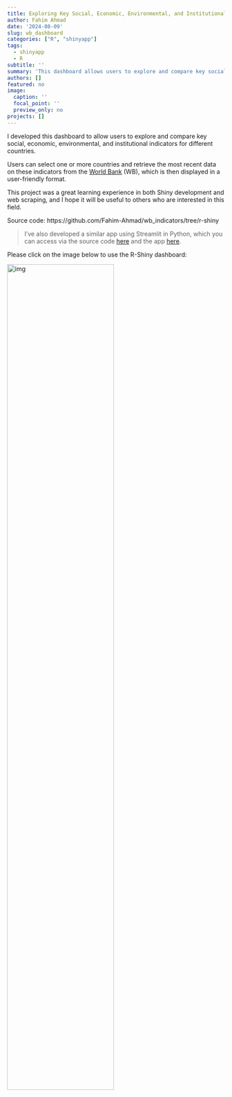 ```yaml
---
title: Exploring Key Social, Economic, Environmental, and Institutional Indicators
author: Fahim Ahmad
date: '2024-08-09'
slug: wb_dashboard
categories: ["R", "shinyapp"]
tags:
  - shinyapp
  - R
subtitle: ''
summary: 'This dashboard allows users to explore and compare key social, economic, environmental, and institutional indicators for different countries'
authors: []
featured: no
image:
  caption: ''
  focal_point: ''
  preview_only: no
projects: []
---
```

I developed this dashboard to allow users to explore and compare key social, economic, environmental, and institutional indicators for different countries.

Users can select one or more countries and retrieve the most recent data on these indicators from the [World Bank](https://data.worldbank.org/country) (WB), which is then displayed in a user-friendly format.

This project was a great learning experience in both Shiny development and web scraping, and I hope it will be useful to others who are interested in this field.

Source code: https://github.com/Fahim-Ahmad/wb_indicators/tree/r-shiny

> I've also developed a similar app using Streamlit in Python, which you can access via the source code [here](https://github.com/Fahim-Ahmad/wb_indicators) and the app [here](https://wb-indicators.streamlit.app).

Please click on the image below to use the R-Shiny dashboard:

[<img src="imgs/main-view.png" alt="img" style="width:70%;"/>](https://connect.posit.cloud/Fahim-Ahmad/content/0191367c-1fb8-721f-69ce-ebf845609b44)


